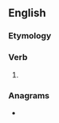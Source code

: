 ==English==

===Etymology===
{{suffix|root|est|lang=en}}

===Verb===
{{head|en|verb form}}

# {{en-archaic second-person singular of|root}}

===Anagrams===
* {{anagrams|en|tooters}}